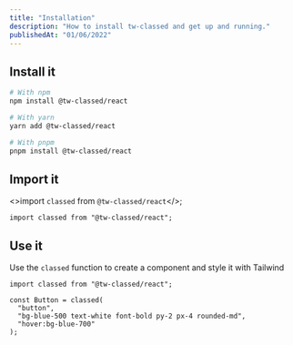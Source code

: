 ```yaml
---
title: "Installation"
description: "How to install tw-classed and get up and running."
publishedAt: "01/06/2022"
---
```


## Install it

```bash
# With npm
npm install @tw-classed/react

# With yarn
yarn add @tw-classed/react

# With pnpm
pnpm install @tw-classed/react
```

## Import it

<>import `classed` from `@tw-classed/react`</>;

```tsx
import classed from "@tw-classed/react";
```

## Use it

Use the `classed` function to create a component and style it with Tailwind

```tsx
import classed from "@tw-classed/react";

const Button = classed(
  "button",
  "bg-blue-500 text-white font-bold py-2 px-4 rounded-md",
  "hover:bg-blue-700"
);
```
